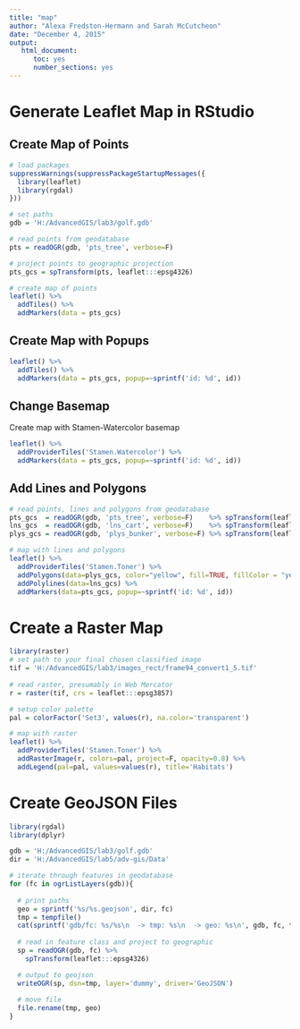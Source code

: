 ```yaml
---
title: "map"
author: "Alexa Fredston-Hermann and Sarah McCutcheon"
date: "December 4, 2015"
output: 
   html_document:
      toc: yes
      number_sections: yes
---
```


# Generate Leaflet Map in RStudio

## Create Map of Points

```r
# load packages
suppressWarnings(suppressPackageStartupMessages({
  library(leaflet)
  library(rgdal)
}))

# set paths
gdb = 'H:/AdvancedGIS/lab3/golf.gdb'

# read points from geodatabase
pts = readOGR(gdb, 'pts_tree', verbose=F)

# project points to geographic projection
pts_gcs = spTransform(pts, leaflet:::epsg4326)

# create map of points
leaflet() %>%
  addTiles() %>%
  addMarkers(data = pts_gcs) 
```

## Create Map with Popups 

```r
leaflet() %>%
  addTiles() %>%
  addMarkers(data = pts_gcs, popup=~sprintf('id: %d', id)) 
```

## Change Basemap 

Create map with Stamen-Watercolor basemap 

```r
leaflet() %>%  
  addProviderTiles('Stamen.Watercolor') %>%
  addMarkers(data = pts_gcs, popup=~sprintf('id: %d', id))
```

## Add Lines and Polygons

```r
# read points, lines and polygons from geodatabase
pts_gcs  = readOGR(gdb, 'pts_tree', verbose=F)    %>% spTransform(leaflet:::epsg4326)
lns_gcs  = readOGR(gdb, 'lns_cart', verbose=F)    %>% spTransform(leaflet:::epsg4326)
plys_gcs = readOGR(gdb, 'plys_bunker', verbose=F) %>% spTransform(leaflet:::epsg4326)

# map with lines and polygons
leaflet() %>%  
  addProviderTiles('Stamen.Toner') %>%
  addPolygons(data=plys_gcs, color="yellow", fill=TRUE, fillColor = "yellow", stroke=FALSE, fillOpacity = 1.0) %>%  
  addPolylines(data=lns_gcs) %>%
  addMarkers(data=pts_gcs, popup=~sprintf('id: %d', id))
```

# Create a Raster Map 

```r
library(raster)
# set path to your final chosen classified image
tif = 'H:/AdvancedGIS/lab3/images_rect/frame94_convert1_5.tif'
  
# read raster, presumably in Web Mercator
r = raster(tif, crs = leaflet:::epsg3857)

# setup color palette
pal = colorFactor('Set3', values(r), na.color='transparent')

# map with raster
leaflet() %>%  
  addProviderTiles('Stamen.Toner') %>%
  addRasterImage(r, colors=pal, project=F, opacity=0.8) %>%
  addLegend(pal=pal, values=values(r), title='Habitats')
```

# Create GeoJSON Files 

```r
library(rgdal)
library(dplyr)

gdb = 'H:/AdvancedGIS/lab3/golf.gdb'
dir = 'H:/AdvancedGIS/lab5/adv-gis/Data'

# iterate through features in geodatabase
for (fc in ogrListLayers(gdb)){
  
  # print paths
  geo = sprintf('%s/%s.geojson', dir, fc)
  tmp = tempfile()
  cat(sprintf('gdb/fc: %s/%s\n  -> tmp: %s\n  -> geo: %s\n', gdb, fc, tmp, geo))
  
  # read in feature class and project to geographic
  sp = readOGR(gdb, fc) %>%
    spTransform(leaflet:::epsg4326)

  # output to geojson
  writeOGR(sp, dsn=tmp, layer='dummy', driver='GeoJSON')
  
  # move file
  file.rename(tmp, geo)
}
```
